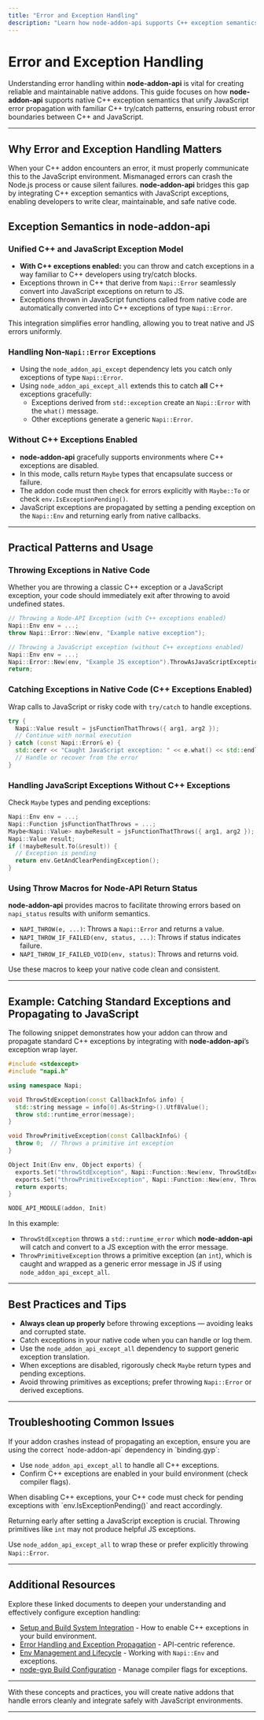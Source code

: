```yaml
---
title: "Error and Exception Handling"
description: "Learn how node-addon-api supports C++ exception semantics, unifying JavaScript error propagation with familiar C++ try/catch patterns. Explore best practices for robust error boundaries between C++ and JS."
---
```


# Error and Exception Handling

Understanding error handling within **node-addon-api** is vital for creating reliable and maintainable native addons. This guide focuses on how **node-addon-api** supports native C++ exception semantics that unify JavaScript error propagation with familiar C++ try/catch patterns, ensuring robust error boundaries between C++ and JavaScript.

---

## Why Error and Exception Handling Matters

When your C++ addon encounters an error, it must properly communicate this to the JavaScript environment. Mismanaged errors can crash the Node.js process or cause silent failures. **node-addon-api** bridges this gap by integrating C++ exception semantics with JavaScript exceptions, enabling developers to write clear, maintainable, and safe native code.


## Exception Semantics in node-addon-api

### Unified C++ and JavaScript Exception Model

- **With C++ exceptions enabled:** you can throw and catch exceptions in a way familiar to C++ developers using try/catch blocks.
- Exceptions thrown in C++ that derive from `Napi::Error` seamlessly convert into JavaScript exceptions on return to JS.
- Exceptions thrown in JavaScript functions called from native code are automatically converted into C++ exceptions of type `Napi::Error`.

This integration simplifies error handling, allowing you to treat native and JS errors uniformly.

### Handling Non-`Napi::Error` Exceptions

- Using the `node_addon_api_except` dependency lets you catch only exceptions of type `Napi::Error`.
- Using `node_addon_api_except_all` extends this to catch **all** C++ exceptions gracefully:
  - Exceptions derived from `std::exception` create an `Napi::Error` with the `what()` message.
  - Other exceptions generate a generic `Napi::Error`.

### Without C++ Exceptions Enabled

- **node-addon-api** gracefully supports environments where C++ exceptions are disabled.
- In this mode, calls return `Maybe` types that encapsulate success or failure.
- The addon code must then check for errors explicitly with `Maybe::To` or check `env.IsExceptionPending()`.
- JavaScript exceptions are propagated by setting a pending exception on the `Napi::Env` and returning early from native callbacks.

---

## Practical Patterns and Usage

### Throwing Exceptions in Native Code

Whether you are throwing a classic C++ exception or a JavaScript exception, your code should immediately exit after throwing to avoid undefined states.

```cpp
// Throwing a Node-API Exception (with C++ exceptions enabled)
Napi::Env env = ...;
throw Napi::Error::New(env, "Example native exception");
```

```cpp
// Throwing a JavaScript exception (without C++ exceptions enabled)
Napi::Env env = ...;
Napi::Error::New(env, "Example JS exception").ThrowAsJavaScriptException();
return;
```

### Catching Exceptions in Native Code (C++ Exceptions Enabled)

Wrap calls to JavaScript or risky code with `try/catch` to handle exceptions.

```cpp
try {
  Napi::Value result = jsFunctionThatThrows({ arg1, arg2 });
  // Continue with normal execution
} catch (const Napi::Error& e) {
  std::cerr << "Caught JavaScript exception: " << e.what() << std::endl;
  // Handle or recover from the error
}
```

### Handling JavaScript Exceptions Without C++ Exceptions

Check `Maybe` types and pending exceptions:

```cpp
Napi::Env env = ...;
Napi::Function jsFunctionThatThrows = ...;
Maybe<Napi::Value> maybeResult = jsFunctionThatThrows({ arg1, arg2 });
Napi::Value result;
if (!maybeResult.To(&result)) {
  // Exception is pending
  return env.GetAndClearPendingException();
}
```

### Using Throw Macros for Node-API Return Status

**node-addon-api** provides macros to facilitate throwing errors based on `napi_status` results with uniform semantics.

- `NAPI_THROW(e, ...)`: Throws a `Napi::Error` and returns a value.
- `NAPI_THROW_IF_FAILED(env, status, ...)`: Throws if status indicates failure.
- `NAPI_THROW_IF_FAILED_VOID(env, status)`: Throws and returns void.

Use these macros to keep your native code clean and consistent.

---

## Example: Catching Standard Exceptions and Propagating to JavaScript

The following snippet demonstrates how your addon can throw and propagate standard C++ exceptions by integrating with **node-addon-api**’s exception wrap layer.

```cpp
#include <stdexcept>
#include "napi.h"

using namespace Napi;

void ThrowStdException(const CallbackInfo& info) {
  std::string message = info[0].As<String>().Utf8Value();
  throw std::runtime_error(message);
}

void ThrowPrimitiveException(const CallbackInfo&) {
  throw 0;  // Throws a primitive int exception
}

Object Init(Env env, Object exports) {
  exports.Set("throwStdException", Napi::Function::New(env, ThrowStdException));
  exports.Set("throwPrimitiveException", Napi::Function::New(env, ThrowPrimitiveException));
  return exports;
}

NODE_API_MODULE(addon, Init)
```

In this example:

- `ThrowStdException` throws a `std::runtime_error` which **node-addon-api** will catch and convert to a JS exception with the error message.
- `ThrowPrimitiveException` throws a primitive exception (an `int`), which is caught and wrapped as a generic error message in JS if using `node_addon_api_except_all`.

---

## Best Practices and Tips

- **Always clean up properly** before throwing exceptions — avoiding leaks and corrupted state.
- Catch exceptions in your native code when you can handle or log them.
- Use the `node_addon_api_except_all` dependency to support generic exception translation.
- When exceptions are disabled, rigorously check `Maybe` return types and pending exceptions.
- Avoid throwing primitives as exceptions; prefer throwing `Napi::Error` or derived exceptions.

---

## Troubleshooting Common Issues

<AccordionGroup title="Common Exception Handling Pitfalls">
<Accordion title="Addon Crashes on Native Exception">
If your addon crashes instead of propagating an exception, ensure you are using the correct `node-addon-api` dependency in `binding.gyp`:

- Use `node_addon_api_except_all` to handle all C++ exceptions.
- Confirm C++ exceptions are enabled in your build environment (check compiler flags).
</Accordion>
<Accordion title="JavaScript Sees No Exception on Native Throw">
When disabling C++ exceptions, your C++ code must check for pending exceptions with `env.IsExceptionPending()` and react accordingly.

Returning early after setting a JavaScript exception is crucial.
</Accordion>
<Accordion title="Uncaught Primitive Exceptions (e.g. Integers)">
Throwing primitives like `int` may not produce helpful JS exceptions.

Use `node_addon_api_except_all` to wrap these or prefer explicitly throwing `Napi::Error`.
</Accordion>
</AccordionGroup>

---

## Additional Resources

Explore these linked documents to deepen your understanding and effectively configure exception handling:

- [Setup and Build System Integration](../../api-reference/integration-build/setup-build) - How to enable C++ exceptions in your build environment.
- [Error Handling and Exception Propagation](../../api-reference/error-handling-lifecycle/error-exceptions) - API-centric reference.
- [Env Management and Lifecycle](../../api-reference/error-handling-lifecycle/env-management) - Working with `Napi::Env` and exceptions.
- [node-gyp Build Configuration](../../getting-started/setup-basics/configuring-build) - Manage compiler flags for exceptions.

---

With these concepts and practices, you will create native addons that handle errors cleanly and integrate safely with JavaScript environments.

---